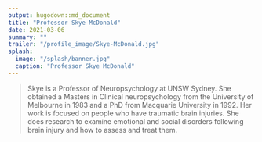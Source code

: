 ```yaml
---
output: hugodown::md_document
title: "Professor Skye McDonald"
date: 2021-03-06
summary: ""
trailer: "/profile_image/Skye-McDonald.jpg"
splash:
  image: "/splash/banner.jpg"
  caption: "Professor Skye McDonald"
---
```


> Skye is a Professor of Neuropsychology at UNSW Sydney. She obtained a Masters in Clinical neuropsychology from the University of Melbourne in 1983 and a PhD from Macquarie University in 1992. Her work is focused on people who have traumatic brain injuries.  She does research to examine emotional and social disorders following brain injury and how to assess and treat them.

